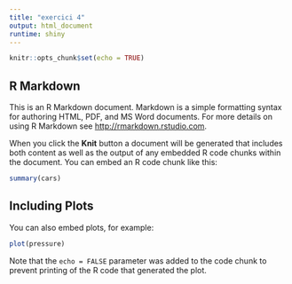 ```yaml
---
title: "exercici 4"
output: html_document
runtime: shiny
---
```


```r
knitr::opts_chunk$set(echo = TRUE)
```

## R Markdown

This is an R Markdown document. Markdown is a simple formatting syntax for 
authoring HTML, PDF, and MS Word documents. For more details on using R 
Markdown see <http://rmarkdown.rstudio.com>.


When you click the **Knit** button a document will be generated that includes 
both content as well as the output of any embedded R code chunks within the 
document. You can embed an R code chunk like this:

```r
summary(cars)
```

## Including Plots

You can also embed plots, for example:

```r
plot(pressure)
```

Note that the `echo = FALSE` parameter was added to the code chunk to prevent 
printing of the R code that generated the plot.

